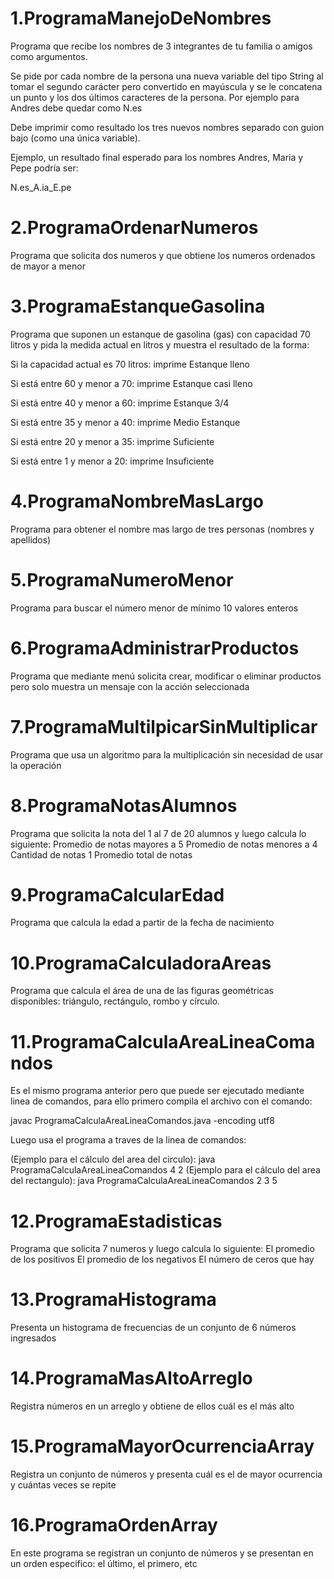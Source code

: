 # 1.ProgramaManejoDeNombres

Programa que recibe los nombres de 3 integrantes de tu familia o amigos como argumentos.

Se pide por cada nombre de la persona una nueva variable del tipo String al tomar el segundo carácter pero convertido en mayúscula y se le concatena un punto y los dos últimos caracteres de la persona. Por ejemplo para Andres debe quedar como N.es

Debe imprimir como resultado los tres nuevos nombres separado con guion bajo (como una única variable).

Ejemplo, un resultado final esperado para los nombres Andres, Maria y Pepe podría ser:

N.es_A.ia_E.pe


# 2.ProgramaOrdenarNumeros

Programa que solicita dos numeros y que obtiene los numeros ordenados de mayor a menor


# 3.ProgramaEstanqueGasolina

Programa que suponen un estanque de gasolina (gas) con capacidad 70 litros y pida la medida actual en litros y muestra el resultado de la forma:

Si la capacidad actual es 70 litros: imprime Estanque lleno

Si está entre 60 y menor a 70: imprime Estanque casi lleno

Si está entre 40 y menor a 60: imprime Estanque  3/4

Si está entre 35 y menor a 40: imprime Medio Estanque 

Si está entre 20 y menor a 35: imprime Suficiente

Si está entre 1 y menor a 20: imprime Insuficiente

# 4.ProgramaNombreMasLargo

Programa para obtener el nombre mas largo de tres personas (nombres y apellidos)

# 5.ProgramaNumeroMenor

Programa para buscar el número menor de mínimo 10 valores enteros

# 6.ProgramaAdministrarProductos

Programa que mediante menú solicita crear, modificar o eliminar productos pero solo muestra un mensaje con la acción seleccionada

# 7.ProgramaMultilpicarSinMultiplicar

Programa que usa un algoritmo para la multiplicación sin necesidad de usar la operación

# 8.ProgramaNotasAlumnos

Programa que solicita la nota del 1 al 7 de 20 alumnos y luego calcula lo siguiente:
Promedio de notas mayores a 5
Promedio de notas menores a 4
Cantidad de notas 1
Promedio total de notas

# 9.ProgramaCalcularEdad

Programa que calcula la edad a partir de la fecha de nacimiento

# 10.ProgramaCalculadoraAreas

Programa que calcula el área de una de las figuras geométricas disponibles: triángulo, rectángulo, rombo y círculo.

# 11.ProgramaCalculaAreaLineaComandos

Es el mismo programa anterior pero que puede ser ejecutado mediante linea de comandos, para ello primero compila el archivo con el comando:

javac ProgramaCalculaAreaLineaComandos.java -encoding utf8

Luego usa el programa a traves de la linea de comandos:

(Ejemplo para el cálculo del area del circulo): java ProgramaCalculaAreaLineaComandos 4 2
(Ejemplo para el cálculo del area del rectangulo): java ProgramaCalculaAreaLineaComandos 2 3 5


# 12.ProgramaEstadisticas

Programa que solicita 7 numeros y luego calcula lo siguiente:
El promedio de los positivos
El promedio de los negativos
El número de ceros que hay

# 13.ProgramaHistograma

Presenta un histograma de frecuencias de un conjunto de 6 números ingresados

# 14.ProgramaMasAltoArreglo

Registra números en un arreglo y obtiene de ellos cuál es el más alto


# 15.ProgramaMayorOcurrenciaArray

Registra un conjunto de números y presenta cuál es el de mayor ocurrencia y cuántas veces se repite

# 16.ProgramaOrdenArray

En este programa se registran un conjunto de números y se presentan en un orden especifico: el último, el primero, etc
